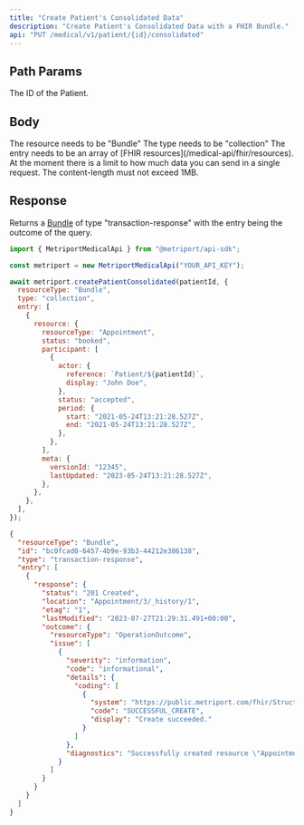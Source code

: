 ```yaml
---
title: "Create Patient's Consolidated Data"
description: "Create Patient's Consolidated Data with a FHIR Bundle."
api: "PUT /medical/v1/patient/{id}/consolidated"
---
```


## Path Params

<ParamField path="id" type="string" required>
  The ID of the Patient.
</ParamField>

## Body

<ParamField body="resourceType" type="string" required>
  The resource needs to be "Bundle"
</ParamField>

<ParamField body="type" type="string" required>
  The type needs to be "collection"
</ParamField>

<ParamField body="entry" type="object[]" required>
  The entry needs to be an array of [FHIR resources](/medical-api/fhir/resources).
</ParamField>

<Info>
  At the moment there is a limit to how much data you can send in a single request. The
  content-length must not exceed 1MB.
</Info>

## Response

Returns a [Bundle](/medical-api/fhir/resources/bundle) of type "transaction-response" with the 
entry being the outcome of the query.

<ResponseExample>

```javascript Metriport SDK
import { MetriportMedicalApi } from "@metriport/api-sdk";

const metriport = new MetriportMedicalApi("YOUR_API_KEY");

await metriport.createPatientConsolidated(patientId, {
  resourceType: "Bundle",
  type: "collection",
  entry: [
    {
      resource: {
        resourceType: "Appointment",
        status: "booked",
        participant: [
          {
            actor: {
              reference: `Patient/${patientId}`,
              display: "John Doe",
            },
            status: "accepted",
            period: {
              start: "2021-05-24T13:21:28.527Z",
              end: "2021-05-24T13:21:28.527Z",
            },
          },
        ],
        meta: {
          versionId: "12345",
          lastUpdated: "2023-05-24T13:21:28.527Z",
        },
      },
    },
  ],
});
```

</ResponseExample>

```json
{
  "resourceType": "Bundle",
  "id": "bc0fcad0-6457-4b9e-93b3-44212e386138",
  "type": "transaction-response",
  "entry": [
    {
      "response": {
        "status": "201 Created",
        "location": "Appointment/3/_history/1",
        "etag": "1",
        "lastModified": "2023-07-27T21:29:31.491+00:00",
        "outcome": {
          "resourceType": "OperationOutcome",
          "issue": [
            {
              "severity": "information",
              "code": "informational",
              "details": {
                "coding": [
                  {
                    "system": "https://public.metriport.com/fhir/StructureDefinition/operation-outcome",
                    "code": "SUCCESSFUL_CREATE",
                    "display": "Create succeeded."
                  }
                ]
              },
              "diagnostics": "Successfully created resource \"Appointment/3/_history/1\". Took 7ms."
            }
          ]
        }
      }
    }
  ]
}
```
